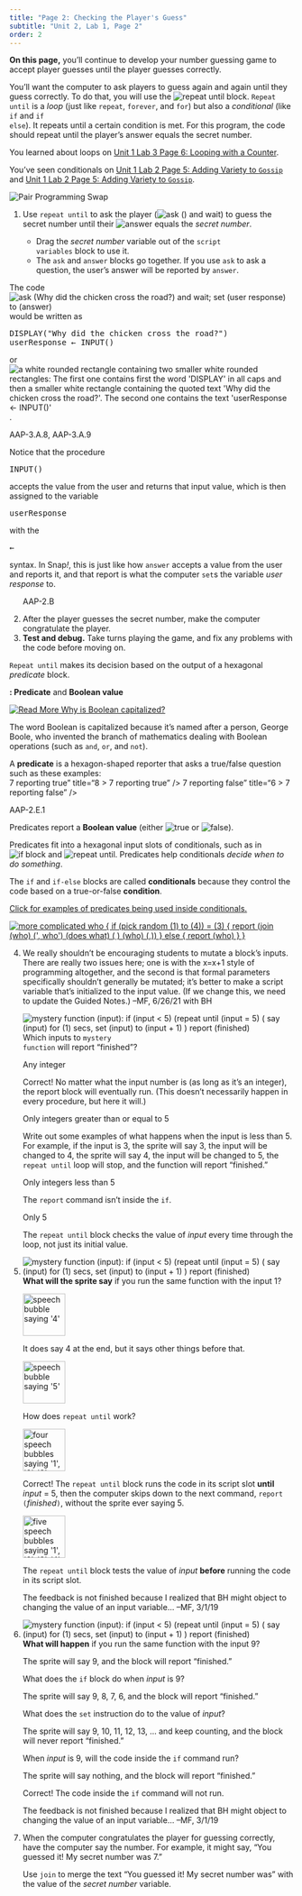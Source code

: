 ```yaml
---
title: "Page 2: Checking the Player's Guess"
subtitle: "Unit 2, Lab 1, Page 2"
order: 2
---
```


::: learn
<p><strong>On this page,</strong> you'll continue to develop your number guessing game to accept player guesses until the player guesses correctly.</p>
:::

<!--<div class="index-term" id="<code>repeat until</code> block" />-->

<p>You'll want the computer to ask players to guess again and again until they guess correctly. To do that, you will use the <img src="/img/blocks/repeat-until.png" title="repeat until" alt="repeat until" class="inline nopadtb"/> block. <code>Repeat until</code> is a <em>loop</em> (just like <code>repeat</code>, <code>forever</code>, and <code>for</code>) but also a <em>conditional</em> (like <code>if</code> and <code>if else</code>). It repeats until a certain condition is met. For this program, the code should repeat until the player's answer equals the secret number.</p>

::: endnote
<p>You learned about loops on <a href="/unit-1/lab-3/6-the-for-block.html" title="Unit 1 Lab 3 Page 6: Looping with a Counter">Unit 1 Lab 3 Page 6: Looping with a Counter</a>.</p>

<p>You've seen conditionals on <a href="/unit-1/lab-2/5-if-else.html" title="Unit 1 Lab 2 Page 5: Adding Variety to Gossip">Unit 1 Lab 2 Page 5: Adding Variety to <code>Gossip</code></a> and <a href="/unit-1/lab-2/5-combining-predicates.qmd" title="Unit 1 Lab 2 Page 5: Adding Variety to <code>Gossip</code>">Unit 1 Lab 2 Page 5: Adding Variety to <code>Gossip</code></a>.</p>
:::

::: forYouToDo
<img src="/img/icons/pair-programming-swap.png" title="Pair Programming Swap" alt="Pair Programming Swap" class="imageRight"/>

<ol start="1">

<li>Use <code>repeat until</code> to ask the player (<img src="/img/blocks/ask-empty-full-size.png" title="ask () and wait" alt="ask () and wait" class="inline nopadtb"/>) to guess the secret number until their <img src="/img/blocks/answer-full-size.png" title="answer" alt="answer" class="inline"/> equals the <var>secret number</var>.</li>

::: endnote
<ul>

<li>Drag the <var>secret number</var> variable out of the <code>script variables</code> block to use it.</li>

<li>The <code>ask</code> and <code>answer</code> blocks go together. If you use <code>ask</code> to ask a question, the user's answer will be reported by <code>answer</code>.</li>

</ul>
:::

</ol>
:::

::: examFullWidth
::: pseudop
The code <img src="/img/2-complexity/chicken-script.png" title="ask (Why did the chicken cross the road?) and wait; set (user response) to (answer)" alt="ask (Why did the chicken cross the road?) and wait; set (user response) to (answer)" class="inline"/> would be written as

::: pre-container
```{=html}
<pre class="inline">DISPLAY("Why did the chicken cross the road?")
userResponse &leftarrow; INPUT()</pre>
```
:::

or <img src="/img/2-complexity/chicken-script-blocktran.png" title="a white rounded rectangle containing two smaller white rounded rectangles: The first one contains first the word &apos;DISPLAY&apos; in all caps and then a smaller white rectangle containing the quoted text &apos;Why did the chicken cross the road?&apos;. The second one contains the text &apos;userResponse ← INPUT()&apos;" alt="a white rounded rectangle containing two smaller white rounded rectangles: The first one contains first the word &apos;DISPLAY&apos; in all caps and then a smaller white rectangle containing the quoted text &apos;Why did the chicken cross the road?&apos;. The second one contains the text &apos;userResponse ← INPUT()&apos;" class="inline"/>.
:::

::: comment
AAP-3.A.8, AAP-3.A.9
:::

::: pseudop
Notice that the procedure

```{=html}
<pre class="inline">INPUT()</pre>
```
accepts the value from the user and returns that input value, which is then assigned to the variable

```{=html}
<pre class="inline">userResponse</pre>
```
with the

```{=html}
<pre class="inline">&leftarrow;</pre>
```
syntax. In Snap<em>!</em>, this is just like how <code>answer</code> accepts a value from the user and reports it, and that report is what the computer <code>set</code>s the variable <var>user response</var> to.
:::
:::

::: forYouToDo
<ol start="2">

::: comment
AAP-2.B
:::

<li>After the player guesses the secret number, make the computer congratulate the player.</li>

<li><strong>Test and debug.</strong> Take turns playing the game, and fix any problems with the code before moving on.</li>

</ol>
:::

<p><code>Repeat until</code> makes its decision based on the output of a hexagonal <em>predicate</em> block.</p>

::: vocabFullWidth
<strong>: Predicate</strong> and <strong>Boolean value</strong>

::: sidenoteBig
<a href="#hint-Boolean" data-bs-toggle="collapse" title="Why is Boolean capitalized?"> <img src="/img/icons/read-more-mini.png" title="Read More" alt="Read More" class="inline"/> Why is Boolean capitalized? </a>

::: {#hint-Boolean .collapse}
<p>The word Boolean is capitalized because it's named after a person, George Boole, who invented the branch of mathematics dealing with Boolean operations (such as <code>and</code>, <code>or</code>, and <code>not</code>).</p>
:::
:::

<p>A <strong>predicate</strong> is a hexagon-shaped reporter that asks a true/false question such as these examples:<br /> 7 reporting true" title="8 \> 7 reporting true" /\> 7 reporting false" title="6 \> 7 reporting false" /\></p>

::: comment
AAP-2.E.1
:::

<p>Predicates report a <strong>Boolean value</strong> (either <img src="/img/blocks/true.png" title="true" alt="true" class="inline"/> or <img src="/img/blocks/false.png" title="false" alt="false" class="inline"/>).</p>
:::

<p>Predicates fit into a hexagonal input slots of conditionals, such as in <img src="/img/blocks/if-full-size.png" title="if block" alt="if block" class="inline"/> and <img src="/img/blocks/repeat-until.png" title="repeat until" alt="repeat until" class="inline"/>. Predicates help conditionals <em>decide when to do something</em>.</p>

::: vocabFullWidth
<p>The <code>if</code> and <code>if-else</code> blocks are called <strong>conditionals</strong> because they control the code based on a true-or-false <strong>condition</strong>.</p>

::: endnote
<a href="#hint-predicates-examples" data-bs-toggle="collapse" title="Click for examples of predicates being used inside conditionals.">Click for examples of predicates being used inside conditionals.</a>

::: {#hint-predicates-examples .collapse}
<a href="/unit-1/lab-2/5-if-else.html"><img src="/img/1-introduction/more-complicated-who-script.png" title="more complicated who {
if (pick random (1) to (4)) = (3) {
report (join (who) (&apos;, who&apos;) (does what) ( ) (who) (,))                                                                                          
} else {
report (who)
}
}" alt="more complicated who {
if (pick random (1) to (4)) = (3) {
report (join (who) (&apos;, who&apos;) (does what) ( ) (who) (,))                                                                                          
} else {
report (who)
}
}" class="indent"/></a> <a href="/unit-1/lab-2/img/1-introduction/move-tiny-no-comment.png" title="when green flag clicked:
repeat until (touching (Leader)?)
{
point towards (Leader)
move (1) steps
}" alt="when green flag clicked:
repeat until (touching (Leader)?)
{
point towards (Leader)
move (1) steps
}" class="indent"/></a>
:::
:::
:::

::: forYouToDo
<ol start="4">

<li>

<!-- Question 1 -->

::: {.assessment-data type="multiplechoice" identifier="Which inputs to mystery function will give the output finished?" hasinlinefeedback="true" maxchoices="1" responseidentifier="ri1" shuffle="true"}
::: prompt
::: todo
We really shouldn't be encouraging students to mutate a block's inputs. There are really two issues here; one is with the x=x+1 style of programming altogether, and the second is that formal parameters specifically shouldn't generally be mutated; it's better to make a script variable that's initialized to the input value. (If we change this, we need to update the Guided Notes.) --MF, 6/26/21 with BH
:::

<img src="/img/2-complexity/mystery-function.png" title="mystery function (input):
if (input &lt; 5) (repeat until (input = 5) 
(
say (input) for (1) secs, 
set (input) to (input + 1) 
)
report (finished)" alt="mystery function (input):
if (input &lt; 5) (repeat until (input = 5) 
(
say (input) for (1) secs, 
set (input) to (input + 1) 
)
report (finished)" class="imageRight"/> Which inputs to <code>mystery function</code> will report "finished"?
:::

::: {.choice identifier="c1"}
::: text
Any integer
:::

::: feedback
Correct! No matter what the input number is (as long as it's an integer), the report block will eventually run. (This doesn't necessarily happen in every procedure, but here it will.)
:::
:::

::: {.choice identifier="c2"}
::: text
Only integers greater than or equal to 5
:::

::: feedback
Write out some examples of what happens when the input is less than 5. For example, if the input is 3, the sprite will say 3, the input will be changed to 4, the sprite will say 4, the input will be changed to 5, the <code>repeat until</code> loop will stop, and the function will report "finished."
:::
:::

::: {.choice identifier="c3"}
::: text
Only integers less than 5
:::

::: feedback
The <code>report</code> command isn't inside the <code>if</code>.
:::
:::

::: {.choice identifier="c4"}
::: text
Only 5
:::

::: feedback
The <code>repeat until</code> block checks the value of <var>input</var> every time through the loop, not just its initial value.
:::
:::

::: {.responseDeclaration identifier="ri1"}
::: {.correctResponse identifier="c1"}
:::
:::
:::

</li>

<li>

<!-- Question 2 -->

::: {.assessment-data type="multiplechoice" identifier="Which inputs to mystery function will give the output finished?" hasinlinefeedback="true" maxchoices="1" responseidentifier="ri2" shuffle="true"}
::: prompt
<img src="/img/2-complexity/mystery-function.png" title="mystery function (input):
if (input &lt; 5) (repeat until (input = 5) 
(
say (input) for (1) secs, 
set (input) to (input + 1) 
)
report (finished)" alt="mystery function (input):
if (input &lt; 5) (repeat until (input = 5) 
(
say (input) for (1) secs, 
set (input) to (input + 1) 
)
report (finished)" class="imageRight"/> <strong>What will the sprite say</strong> if you run the same function with the input 1?
:::

::: {.choice identifier="c1"}
::: text
<img src="/img/2-complexity/say4.png" title="speech bubble saying &apos;4&apos;" alt="speech bubble saying &apos;4&apos;" class="noshadow" height="75px"/>
:::

::: feedback
It does say 4 at the end, but it says other things before that.
:::
:::

::: {.choice identifier="c2"}
::: text
<img src="/img/2-complexity/say5.png" title="speech bubble saying &apos;5&apos;" alt="speech bubble saying &apos;5&apos;" class="noshadow" height="75px"/>
:::

::: feedback
How does <code>repeat until</code> work?
:::
:::

::: {.choice identifier="c3"}
::: text
<img src="/img/2-complexity/say1234.png" title="four speech bubbles saying &apos;1&apos;, &apos;2&apos;, &apos;3&apos;, and then &apos;4&apos;" alt="four speech bubbles saying &apos;1&apos;, &apos;2&apos;, &apos;3&apos;, and then &apos;4&apos;" class="noshadow" height="75px"/>
:::

::: feedback
Correct! The <code>repeat until</code> block runs the code in its script slot <strong>until</strong> <var>input</var> = 5, then the computer skips down to the next command, <code>report (</code><var>finished</var><code>)</code>, without the sprite ever saying 5.
:::
:::

::: {.choice identifier="c4"}
::: text
<img src="/img/2-complexity/say12345.png" title="five speech bubbles saying &apos;1&apos;, &apos;2&apos;, &apos;3&apos;, &apos;4&apos;, and then &apos;5&apos;" alt="five speech bubbles saying &apos;1&apos;, &apos;2&apos;, &apos;3&apos;, &apos;4&apos;, and then &apos;5&apos;" class="noshadow" height="75px"/>
:::

::: feedback
The <code>repeat until</code> block tests the value of <var>input</var> <strong>before</strong> running the code in its script slot.
:::
:::

::: todo
The feedback is not finished because I realized that BH might object to changing the value of an input variable... --MF, 3/1/19
:::

::: {.responseDeclaration identifier="ri3"}
::: {.correctResponse identifier="c1"}
:::
:::
:::

</li>

<li>

<!-- Question 3 -->

::: {.assessment-data type="multiplechoice" identifier="Which inputs to mystery function will give the output finished?" hasinlinefeedback="true" maxchoices="1" responseidentifier="ri3" shuffle="true"}
::: prompt
<img src="/img/2-complexity/mystery-function.png" title="mystery function (input):
if (input &lt; 5) (repeat until (input = 5) 
(
say (input) for (1) secs, 
set (input) to (input + 1) 
)
report (finished)" alt="mystery function (input):
if (input &lt; 5) (repeat until (input = 5) 
(
say (input) for (1) secs, 
set (input) to (input + 1) 
)
report (finished)" class="imageRight"/> <strong>What will happen</strong> if you run the same function with the input 9?
:::

::: {.choice identifier="c1"}
::: text
The sprite will say 9, and the block will report "finished."
:::

::: feedback
What does the <code>if</code> block do when <var>input</var> is 9?
:::
:::

::: {.choice identifier="c2"}
::: text
The sprite will say 9, 8, 7, 6, and the block will report "finished."
:::

::: feedback
What does the <code>set</code> instruction do to the value of <var>input</var>?
:::
:::

::: {.choice identifier="c3"}
::: text
The sprite will say 9, 10, 11, 12, 13, ... and keep counting, and the block will never report "finished."
:::

::: feedback
When <var>input</var> is 9, will the code inside the <code>if</code> command run?
:::
:::

::: {.choice identifier="c4"}
::: text
The sprite will say nothing, and the block will report "finished."
:::

::: feedback
Correct! The code inside the <code>if</code> command will not run.
:::
:::

::: todo
The feedback is not finished because I realized that BH might object to changing the value of an input variable... --MF, 3/1/19
:::

::: {.responseDeclaration identifier="ri3"}
::: {.correctResponse identifier="c4"}
:::
:::
:::

</li>

</ol>
:::

::: ifTime
<ol start="7">

<li>When the computer congratulates the player for guessing correctly, have the computer say the number. For example, it might say, "You guessed it! My secret number was 7."</li>

<!--<div class="index-term" id="<var>secret number</var> variable" />-->

::: endnote
Use <code>join</code> to merge the text "You guessed it! My secret number was" with the value of the <var>secret number</var> variable.
:::

</ol>
:::
